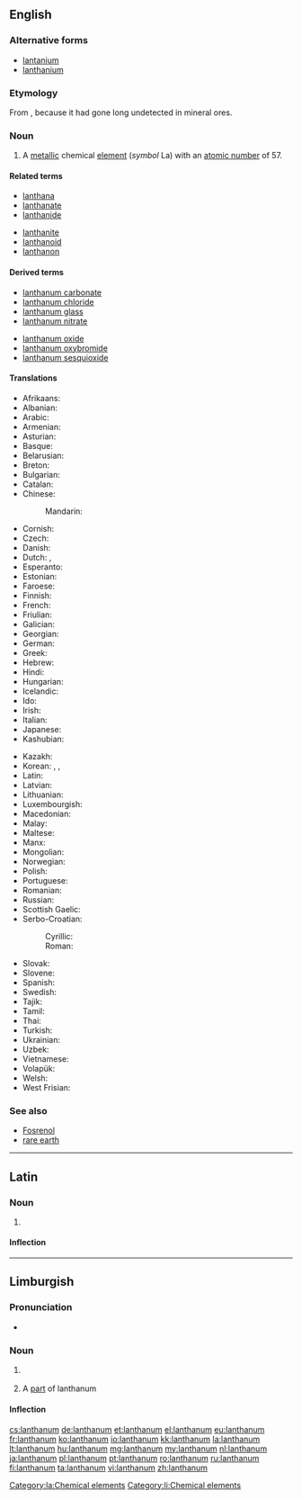 ==English==

{{wikipedia}}

{{elements|La|barium|Ba|cerium|Ce}}

===Alternative forms===
* [[lantanium]] {{qualifier|obsolete}}
* [[lanthanium]] {{qualifier|obsolete}}

===Etymology===
From {{etyl|grc|en}} {{term|λανθάνω||escape notice|lang=grc}}, because it had gone long undetected in mineral ores.

===Noun===
{{en-noun|-}}

# A [[metallic]] chemical [[element]] (''symbol'' La) with an [[atomic number]] of 57.

====Related terms====
{{rel-top|terms related to lanthanum}}
* [[lanthana]]
* [[lanthanate]]
* [[lanthanide]]
{{rel-mid}}
* [[lanthanite]]
* [[lanthanoid]]
* [[lanthanon]]
{{rel-bottom}}

====Derived terms====
{{rel-top|terms derived from lanthanum}}
* [[lanthanum carbonate]]
* [[lanthanum chloride]]
* [[lanthanum glass]]
* [[lanthanum nitrate]]
{{rel-mid}}
* [[lanthanum oxide]]
* [[lanthanum oxybromide]]
* [[lanthanum sesquioxide]]
{{rel-bottom}}

====Translations====
{{trans-top|metallic element}}
* Afrikaans: {{t-|af|lantaan}}
* Albanian: {{t-|sq|lantan}}
* Arabic: {{t-|ar|لنثانوم|tr=lanθānum|m}}
* Armenian: {{t-|hy|լանթան|tr=lantʿan}}
* Asturian: {{t-|ast|lantanu|m}}
* Basque: {{t-|eu|lantanoa}}
* Belarusian: {{t-|be|лантан|m|tr=lantán}}
* Breton: {{t-|br|lantan}}
* Bulgarian: {{t-|bg|лантан|m|tr=lantán}}
* Catalan: {{t-|ca|lantani|m}}
* Chinese:
*: Mandarin: {{t|cmn|鑭|tr=làn}}
* Cornish: {{t-|kw|lanthanum}}
* Czech: {{t+|cs|lanthan}}
* Danish: {{t-|da|lanthan}}
* Dutch: {{t+|nl|lanthaan|n}}, {{t+|nl|lanthanium|n}}
* Esperanto: {{t-|eo|lantano}}
* Estonian: {{t-|et|lantaan}}
* Faroese: {{t-|fo|lanthan}}
* Finnish: {{t+|fi|lantaani}}
* French: {{t+|fr|lanthane|m}}
* Friulian: {{tø|fur|lantani}}
* Galician: {{t+|gl|lantano|m}}
* Georgian: {{t-|ka|ლანთანი|tr=lantani}}
* German: {{t+|de|Lanthan|n}}
* Greek: {{t+|el|λανθάνιο|n|tr=lanthánio}}
* Hebrew: {{t+|he|לנתן|tr=lantán}}
* Hindi: {{t-|hi|सुजारला|tr=sujaaralaa|sc=Deva}}
* Hungarian: {{t+|hu|lantán}}
* Icelandic: {{t-|is|lanþan}}
* Ido: {{t+|io|lantano}}
* Irish: {{t-|ga|lantainam}}
* Italian: {{t+|it|lantanio|m}}
* Japanese: {{t+|ja|ランタン|tr=rantan}}
* Kashubian: {{t-|csb|lantón}}
{{trans-mid}}
* Kazakh: {{t-|kk|лантан|tr=lantan|sc=Cyrl}}
* Korean: {{t+|ko|란탄|tr=rantan|sc=Kore}},  {{t-|ko|란타늄|tr=rantanyum|sc=Kore}},  {{t-|ko|란타넘|tr=rantaneom|sc=Kore}}
* Latin: {{t+|la|lanthanum}}
* Latvian: {{t-|lv|lantāns}}
* Lithuanian: {{t+|lt|lantanas}}
* Luxembourgish: {{t-|lb|Lanthan}}
* Macedonian: {{t-|mk|лантан|tr=lantán|m}}
* Malay: {{t-|ms|lantanum}}
* Maltese: {{t-|mt|lantanum}}
* Manx: {{t-|gv|lantanum}}
* Mongolian: {{t-|mn|лантан|tr=lantan|sc=Cyrl}}
* Norwegian: {{t-|no|lantan}}
* Polish: {{t+|pl|lantan|m}}
* Portuguese: {{t+|pt|lantânio|m}}
* Romanian: {{t+|ro|lantan|n}}
* Russian: {{t+|ru|лантан|m|tr=lantán}}
* Scottish Gaelic: {{t-|gd|lantanam}}
* Serbo-Croatian:
*: Cyrillic: {{t-|sh|лантан|m}}
*: Roman: {{t-|sh|lantan|m}}
* Slovak: {{t-|sk|lanthán}}
* Slovene: {{t+|sl|lantan}}
* Spanish: {{t+|es|lantano|m}}
* Swedish: {{t+|sv|lantan}}
* Tajik: {{t-|tg|lantan}}
* Tamil: {{t-|ta|மாய்மம்|tr=maaymam}}
* Thai: {{t-|th|แลนทานัม|tr=laenthānam}}
* Turkish: {{t+|tr|lantan}}
* Ukrainian: {{t-|uk|лантан|m|tr=lantán}}
* Uzbek: {{t-|uz|лантан|tr=lantan|sc=Cyrl}}
* Vietnamese: {{t-|vi|lantan}}
* Volapük: {{t+|vo|lantanin}}
* Welsh: {{t-|cy|lanthanwm}}
* West Frisian: {{t-|fy|lanthaan}}
{{trans-bottom}}

===See also===
* [[Fosrenol]]
* [[rare earth]]

----

==Latin==
{{wikipedia|lang=la}}

===Noun===
{{la-noun|lanthanum|lanthani|lanthanī|n|second}}

# {{l|en|lanthanum}}

====Inflection====
{{la-decl-2nd-N|lanthan}}

[[Category:la:Chemical elements]]

----

==Limburgish==

===Pronunciation===
* {{IPA|[lɑ˧nˈðaː˨nɔ˧m]|lang=li}}

===Noun===
{{li-noun|g=n}}

# {{context|uncountable|lang=li}} {{l|en|lanthanum}}
# A [[part]] of lanthanum

====Inflection====
{{li-decl-noun-um|lanthan}}

[[Category:li:Chemical elements]]

[[cs:lanthanum]]
[[de:lanthanum]]
[[et:lanthanum]]
[[el:lanthanum]]
[[eu:lanthanum]]
[[fr:lanthanum]]
[[ko:lanthanum]]
[[io:lanthanum]]
[[kk:lanthanum]]
[[la:lanthanum]]
[[lt:lanthanum]]
[[hu:lanthanum]]
[[mg:lanthanum]]
[[my:lanthanum]]
[[nl:lanthanum]]
[[ja:lanthanum]]
[[pl:lanthanum]]
[[pt:lanthanum]]
[[ro:lanthanum]]
[[ru:lanthanum]]
[[fi:lanthanum]]
[[ta:lanthanum]]
[[vi:lanthanum]]
[[zh:lanthanum]]